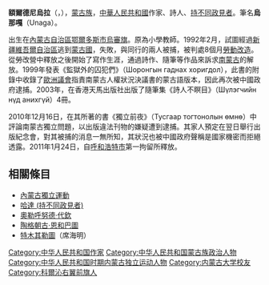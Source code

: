 '''額爾德尼烏拉'''（{{mong|m=ᠡᠷᠳᠡᠨᠢᠣᠭᠤᠯ|k=Эрдэнэуул}}，{{bd|1971年||||catIdx=E}}），[[蒙古族|蒙古族]]，[[中華人民共和國|中華人民共和國]]作家、詩人、[[持不同政見者|持不同政見者]]。筆名'''烏那嘎'''（Unaga）。

出生在[[內蒙古自治區|內蒙古自治區]][[鄂爾多斯市|鄂爾多斯市]][[烏審旗|烏審旗]]。原為小學教師。1992年2月，試圖經過[[新疆維吾爾自治區|新疆維吾爾自治區]]逃到[[蒙古國|蒙古國]]，失敗，與同行的兩人被捕，被判處8個月[[勞動改造|勞動改造]]。從勞改營中釋放之後開始了寫作生涯，通過詩作、隨筆等作品來訴求[[南蒙古|南蒙古]]的解放。1999年發表《監獄外的囚犯們》（Шоронгын гаднах хоригдол），此書的附錄中收錄了[[歐洲議會|歐洲議會]]指責南蒙古人權狀況決議書的蒙古語版本，因此再次被中國政府逮捕。2003年，在香港天馬出版社出版了隨筆集《詩人不瞑目》（Шүлэгчийн нүд анихгүй）4冊。

2010年12月16日，在其所著的書《獨立前夜》（Тусгаар тогтонолын өмнө）中評論南蒙古獨立問題，以出版違法刊物的嫌疑遭到逮捕。其家人預定在翌日舉行出版紀念會，對其被捕的消息一無所知，其狀況也被中國政府聲稱是國家機密而拒絕透露。2011年1月24日，自[[呼和浩特市|呼和浩特市]]第一拘留所釋放。

==相關條目==
*[[內蒙古獨立運動|內蒙古獨立運動]]
*[[哈達_(持不同政見者)|哈達 (持不同政見者)]]
*[[奧勒呼努德·代欽|奧勒呼努德·代欽]]
*[[陶格朝古·恩和巴圖|陶格朝古·恩和巴圖]]
*[[特木其勒圖|特木其勒圖]]（席海明）

[[Category:中华人民共和国作家|Category:中华人民共和国作家]]
[[Category:中华人民共和国蒙古族政治人物|Category:中华人民共和国蒙古族政治人物]]
[[Category:中华人民共和国时期内蒙古独立运动人物|Category:中华人民共和国时期内蒙古独立运动人物]]
[[Category:内蒙古大学校友|Category:内蒙古大学校友]]
[[Category:科爾沁右翼前旗人|Category:科爾沁右翼前旗人]]
